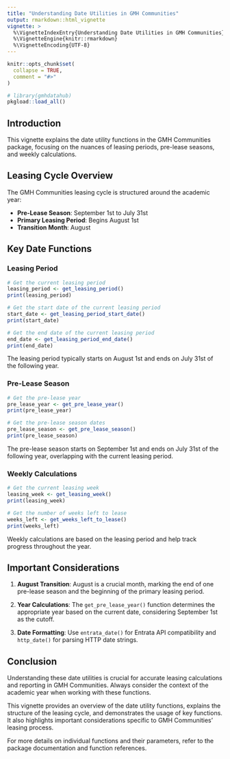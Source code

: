 ```yaml
---
title: "Understanding Date Utilities in GMH Communities"
output: rmarkdown::html_vignette
vignette: >
  %\VignetteIndexEntry{Understanding Date Utilities in GMH Communities}
  %\VignetteEngine{knitr::rmarkdown}
  %\VignetteEncoding{UTF-8}
---
```


```r
knitr::opts_chunk$set(
  collapse = TRUE,
  comment = "#>"
)
```

```r
# library(gmhdatahub)
pkgload::load_all()
```

## Introduction

This vignette explains the date utility functions in the GMH Communities package, 
focusing on the nuances of leasing periods, pre-lease seasons, and weekly calculations.

## Leasing Cycle Overview

The GMH Communities leasing cycle is structured around the academic year:

- **Pre-Lease Season**: September 1st to July 31st
- **Primary Leasing Period**: Begins August 1st
- **Transition Month**: August

## Key Date Functions

### Leasing Period

```r
# Get the current leasing period
leasing_period <- get_leasing_period()
print(leasing_period)

# Get the start date of the current leasing period
start_date <- get_leasing_period_start_date()
print(start_date)

# Get the end date of the current leasing period
end_date <- get_leasing_period_end_date()
print(end_date)
```

The leasing period typically starts on August 1st and ends on July 31st of the following year.

### Pre-Lease Season

```r
# Get the pre-lease year
pre_lease_year <- get_pre_lease_year()
print(pre_lease_year)

# Get the pre-lease season dates
pre_lease_season <- get_pre_lease_season()
print(pre_lease_season)
```

The pre-lease season starts on September 1st and ends on July 31st of the following year, overlapping with the current leasing period.

### Weekly Calculations

```r
# Get the current leasing week
leasing_week <- get_leasing_week()
print(leasing_week)

# Get the number of weeks left to lease
weeks_left <- get_weeks_left_to_lease()
print(weeks_left)
```

Weekly calculations are based on the leasing period and help track progress throughout the year.

## Important Considerations

1. **August Transition**: August is a crucial month, marking the end of one pre-lease season and the beginning of the primary leasing period.

2. **Year Calculations**: The `get_pre_lease_year()` function determines the appropriate year based on the current date, considering September 1st as the cutoff.

3. **Date Formatting**: Use `entrata_date()` for Entrata API compatibility and `http_date()` for parsing HTTP date strings.

## Conclusion

Understanding these date utilities is crucial for accurate leasing calculations and reporting in GMH Communities. Always consider the context of the academic year when working with these functions.

This vignette provides an overview of the date utility functions, explains the structure of the leasing cycle, and demonstrates the usage of key functions. It also highlights important considerations specific to GMH Communities' leasing process.

For more details on individual functions and their parameters, refer to the package documentation and function references.
